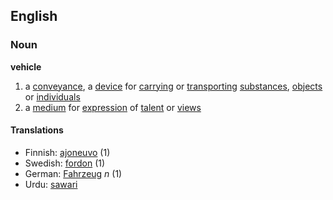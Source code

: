 ==English==
===Noun===
'''vehicle'''
#a [[conveyance]], a [[device]] for [[carry]]ing or [[transport]]ing [[substance]]s, [[object]]s or [[individual]]s
#a [[medium]] for [[expression]] of [[talent]] or [[view]]s
====Translations====
*Finnish: [[ajoneuvo]] (1)
*Swedish: [[fordon]] (1)
*German: [[Fahrzeug]] ''n'' (1)
*Urdu: [[sawari]]